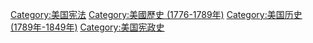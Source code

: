 [[Category:美国宪法|Category:美国宪法]]
[[Category:美國歷史_(1776-1789年)|Category:美國歷史 (1776-1789年)]]
[[Category:美国历史_(1789年-1849年)|Category:美国历史 (1789年-1849年)]]
[[Category:美国宪政史|Category:美国宪政史]]